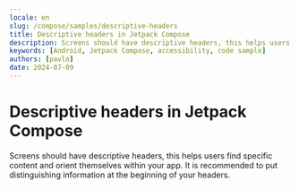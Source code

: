 ```yaml
---
locale: en
slug: /compose/samples/descriptive-headers
title: Descriptive headers in Jetpack Compose
description: Screens should have descriptive headers, this helps users find specific content and orient themselves within your app.
keywords: [Android, Jetpack Compose, accessibility, code sample]
authors: [pavlo]
date: 2024-07-09
---
```


# Descriptive headers in Jetpack Compose

Screens should have descriptive headers, this helps users find specific content and orient themselves within your app. It is recommended to put distinguishing information at the beginning of your headers.

<CodeSample id="screen-headers" platform="compose" locale="en"/>
